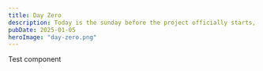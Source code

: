```yaml
---
title: Day Zero
description: Today is the sunday before the project officially starts, so I wanted to get some things in order. Like this blog.
pubDate: 2025-01-05
heroImage: "day-zero.png"
---
```



Test <Source year={2009} link='https://d1wqtxts1xzle7.cloudfront.net/36773510/THE_GAZA_WAR_strategic_analysis-libre.pdf?1424900142=&response-content-disposition=inline%3B+filename%3DThe_Gaza_War_Strategic_Analysis_2008_200.pdf&Expires=1736075258&Signature=E9sg3JauNhoIrRN-3tSH1fRHeuBlvEohCU3YX2dOxKwO7tIzhFSCxNDKuhC0jDIFWuBDauSEZUU6cn2QSlcGh-Mp0DGqYRk1dY2qvyo4lCge1BrJNQujoEP0w~LiRmYEXWckpg01imBeOrCcsOdWIYB~xed04dNW1eAbA9FqDFhT-eA1jTjbz4pD2q-E8gE23Xs4VbPqOY1Vzk3CbRAeHLb2DXHEz83ti4koFHAeFgKauGh-SaYEstkZ4L730RKNTYIzfl-pNGhSZL8RSt-Yd69OLIfV31-YAu2YIHTT8yB-QHCRj~FNu4x2s-G98WNjUahxy61KYGeexQZSrFW4tQ__&Key-Pair-Id=APKAJLOHF5GGSLRBV4ZA' APA='Cordesman, A.H., & Burke, A.A. (2009). THE "GAZA WAR": A Strategic Analysis.' name='Cordesman' /> component

```